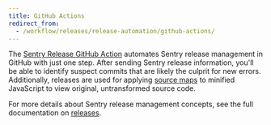 ```yaml
---
title: GitHub Actions
redirect_from:
  - /workflow/releases/release-automation/github-actions/
---
```


The [Sentry Release GitHub Action](https://github.com/marketplace/actions/sentry-release) automates Sentry release management in GitHub with just one step. After sending Sentry release information, you'll be able to identify suspect commits that are likely the culprit for new errors. Additionally, releases are used for applying [source maps](/platforms/javascript/sourcemaps/) to minified JavaScript to view original, untransformed source code.

For more details about Sentry release management concepts, see the full documentation on [releases](/product/releases/).
